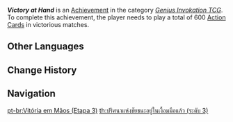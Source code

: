 {{Achievement Infobox
|title        = Victory at Hand
|id           = 80205
|order id     = 207
|category     = Genius Invokation TCG (Achievement)
|description  = Play a total of 600 [[Action Card]]s in victorious matches.
|requirements = 
|primogems    = 20
|tracking     = Tracks total amount.
|topic        = 
|type         = 
|set          = Victory at Hand
|tier         = 3
|tiers_total  = 3
}}
'''''Victory at Hand''''' is an [[Achievement]] in the category ''[[Genius Invokation TCG (Achievement)|Genius Invokation TCG]]''. To complete this achievement, the player needs to play a total of 600 [[Action Card]]s in victorious matches.
<!--
==Gameplay Notes==
* 

==Trivia==
* 

==Gallery==
{{Preview
|size=300px
|file=
|caption=
}}

==Video Guides==
{{EVT
|video1   = 
|caption1 = 
}}
-->
==Other Languages==
{{Other Languages|Transclude=Victory at Hand}}

==Change History==
{{Change History|3.3|page=Victory at Hand}}
<!--
==References==
{{Reflist}}
-->
==Navigation==
{{Achievement Navbox}}

[[pt-br:Vitória em Mãos (Etapa 3)]]
[[th:ปริศนาแห่งชัยชนะอยู่ในเงื้อมมือแล้ว (ระดับ 3)]]